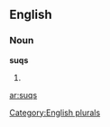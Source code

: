 
==English==

===Noun===
'''suqs'''

# {{plural of|[[suq]]}}

[[Category:English plurals]]

[[ar:suqs]]